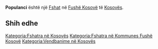 {{Fshat në Kosovës
 | Emri                = Populanci
| srp_N_name = Populanci
| srp_N_FULL_NAME_RO = Populanci
| srp_N_FULL_NAME_ND_RO = Populanci
| srp_N_SORT_NAME_RG = POPULANCI
| srp_N_FULL_NAME_RG = Populanci
| srp_N_FULL_NAME_ND_RG = Populanci
| srp_V_name = Mahala Populanci
| srp_V_FULL_NAME_RO = Mahala Populanci
| srp_V_FULL_NAME_ND_RO = Mahala Populanci
| srp_V_SORT_NAME_RG = MAHALAPOPULANCI
| srp_V_FULL_NAME_RG = Mahala Populanci
| srp_V_FULL_NAME_ND_RG = Mahala Populanci

 | Emri (Rasa dhanore) = 
 | Figura              = 
 | Shteti              = Kosovo
 | Komuna              = Fushë Kosovë
 | Kodi postar         = 
 | Sipërfaqja          = 

 | Popullsia           = 

 | Regj. i popullsisë  = 
 | Dend. e popullsisë  = 
 | Faqja zyrtare       = 
 <!--- Koordinatat ----> 
 | Gjerësia            = 42.636944
 | Gjatësia            = 21.516944
 | Lartësia            = 
}}
'''Populanci''' është një [[Fshat]] në [[Fushë Kosovë]] të [[Kosovës]].

<!-- == Gjeografia == -->
<!-- == Historia == -->
<!-- == Demografia == -->
== Shih edhe ==
{{Komuna Fushë Kosovë}}
{{Kosovo-Administrata-Cung}}

[[Kategoria:Fshatra në Kosovës]]
[[Kategoria:Fshatra në Kommunes Fushë Kosovë]]
[[Kategoria:Vendbanime në Kosovës]]